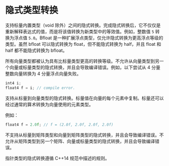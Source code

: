 # 隐式类型转换

<ToBePolishedAfterTranslation />

<OrigninalPDF title="2.21 Implicit Type Conversions" />

支持标量内置类型（void 除外）之间的隐式转换。完成隐式转换后，它不仅仅是重新解释表达式的值，而是将该值转换为新类型中的等效值。例如，整数值 `5` 转换为浮点值 `5.0`。Bfloat 是一种扩展浮点类型，仅允许隐式转换为更高浮点等级的类型。虽然 bfloat 可以隐式转换为 float，但不能隐式转换为 half，并且 float 和 half 都不能隐式转换为 bfloat。

所有向量类型都被认为具有比标量类型更高的转换等级。不允许从向量类型到另一个向量或标量类型的隐式转换，并且会导致编译错误。例如，以下尝试从 4 分量整数向量转换为 4 分量浮点向量失败。

```c
int4 i;
float4 f = i; // compile error.
```

支持从标量到向量类型的隐式转换。标量值在向量的每个元素中复制。标量还可以经过通常的算术转换为向量使用的元素类型。

例如：

```c
float4 f = 2.0f; // f = (2.0f, 2.0f, 2.0f, 2.0f)
```

不支持从标量到矩阵类型和向量到矩阵类型的隐式转换，并且会导致编译错误。不允许从矩阵类型到另一个矩阵、向量或标量类型的隐式转换，并且会导致编译错误。

指针类型的隐式转换遵循 C++14 规范中描述的规则。
